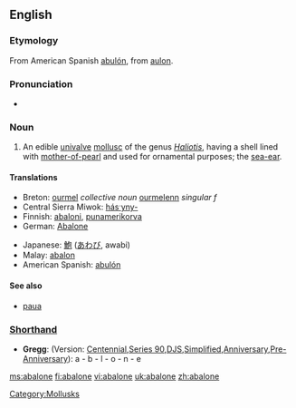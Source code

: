 {{wikisource1911Enc|Abalone}}
==English==
{{wikipedia}}
===Etymology===
From American Spanish [[abulón]], from {{Ohlo.}} [[aulon]].

===Pronunciation===
*{{IPA|/æbəˈləʊni/}}

===Noun===
{{en-noun}}

# {{zoology}} An edible [[univalve]] [[mollusc]] of the genus ''[[Haliotis]]'', having a shell lined with [[mother-of-pearl]] and used for ornamental purposes; the [[sea-ear]].

====Translations====
{{top}}
*Breton: [[ourmel]] ''collective noun'' [[ourmelenn]] ''singular f''
*Central Sierra Miwok: [[hásˑyny-]]
*Finnish: [[abaloni]], [[punamerikorva]]
*German: [[Abalone]]
{{mid}}
*Japanese: [[鮑]] ([[あわび]], awabi)
*Malay: [[abalon]]
*American Spanish: [[abulón]]
{{bottom}}

====See also====
* [[paua]]

===[http://en.wikipedia.org/wiki/Shorthand Shorthand]===
*'''Gregg''': (Version: [http://en.wikipedia.org/wiki/Gregg_Shorthand#Centennial_Gregg_Shorthand Centennial],[http://en.wikipedia.org/wiki/Gregg_Shorthand#Series_90_Gregg_Shorthand Series 90],[http://en.wikipedia.org/wiki/Gregg_Shorthand#Diamond_Jubilee_Gregg_Shorthand  DJS],[http://en.wikipedia.org/wiki/Gregg_Shorthand#Simplified_Gregg_Shorthand Simplified],[http://en.wikipedia.org/wiki/Gregg_Shorthand#Anniversary_Gregg_Shorthand Anniversary],[http://en.wikipedia.org/wiki/Gregg_Shorthand#Pre-Anniversary_Gregg_Shorthand Pre-Anniversary]): a - b - l - o - n - e

[[Category:Mollusks]]

[[ms:abalone]]
[[fi:abalone]]
[[vi:abalone]]
[[uk:abalone]]
[[zh:abalone]]
